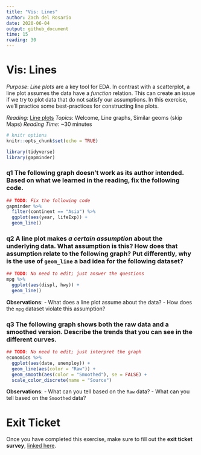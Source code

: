 ```yaml
---
title: "Vis: Lines"
author: Zach del Rosario
date: 2020-06-04
output: github_document
time: 15
reading: 30
---
```


# Vis: Lines

*Purpose*: *Line plots* are a key tool for EDA. In contrast with a scatterplot,
a line plot assumes the data have a *function* relation. This can create an
issue if we try to plot data that do not satisfy our assumptions. In this
exercise, we'll practice some best-practices for constructing line plots.

*Reading*: [Line plots](https://rstudio.cloud/learn/primers/3.6)
*Topics*: Welcome, Line graphs, Similar geoms (skip Maps)
*Reading Time*: ~30 minutes

```r
# knitr options
knitr::opts_chunk$set(echo = TRUE)
```

```r
library(tidyverse)
library(gapminder)

```

### __q1__ The following graph doesn't work as its author intended. Based on what we learned in the reading, fix the following code.

```r
## TODO: Fix the following code
gapminder %>%
  filter(continent == "Asia") %>%
  ggplot(aes(year, lifeExp)) +
  geom_line()
```

### __q2__ A line plot makes *a certain assumption* about the underlying data. What assumption is this? How does that assumption relate to the following graph? Put differently, why is the use of `geom_line` a bad idea for the following dataset?

```r
## TODO: No need to edit; just answer the questions
mpg %>%
  ggplot(aes(displ, hwy)) +
  geom_line()

```

**Observations**:
- What does a line plot assume about the data?
- How does the `mpg` dataset violate this assumption?

### __q3__ The following graph shows both the raw data and a smoothed version. Describe the trends that you can see in the different curves.

```r
## TODO: No need to edit; just interpret the graph
economics %>%
  ggplot(aes(date, unemploy)) +
  geom_line(aes(color = "Raw")) +
  geom_smooth(aes(color = "Smoothed"), se = FALSE) +
  scale_color_discrete(name = "Source")
```

**Observations**:
- What can you tell based on the `Raw` data?
- What can you tell based on the `Smoothed` data?

<!-- include-exit-ticket -->
# Exit Ticket
<!-- -------------------------------------------------- -->

Once you have completed this exercise, make sure to fill out the **exit ticket survey**, [linked here](https://docs.google.com/forms/d/e/1FAIpQLSeuq2LFIwWcm05e8-JU84A3irdEL7JkXhMq5Xtoalib36LFHw/viewform?usp=pp_url&entry.693978880=e-vis05-lines-assignment.Rmd).
